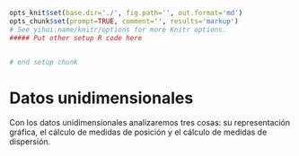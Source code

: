 ```r
opts_knit$set(base.dir='./', fig.path='', out.format='md')
opts_chunk$set(prompt=TRUE, comment='', results='markup')
# See yihui.name/knitr/options for more Knitr options.
##### Put other setup R code here


# end setup chunk
```
# Datos unidimensionales

Con los datos unidimensionales analizaremos tres cosas: su representación gráfica, el cálculo de medidas de posición y el cálculo de medidas de dispersión.
